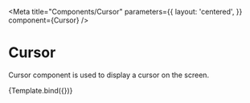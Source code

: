 
<Meta
  title="Components/Cursor"
  parameters={{
    layout: 'centered',
  }}
  component={Cursor}
/>


# Cursor

Cursor component is used to display a cursor on the screen.

<ArgsTable of={Cursor}/>


<Canvas>
  <Story
    name="Default"
    args={{
      color: 'red',
      label: 'Cursor',
      x: 0,
      y: 0,
      size: 32,
      clicked: false,
      interpolate: false,
    }}>
    {Template.bind({})}
  </Story>
</Canvas>
